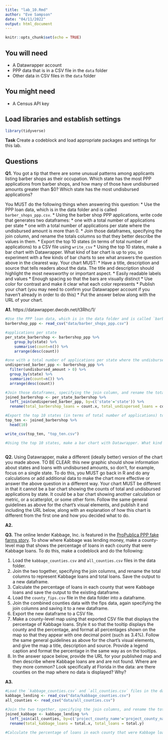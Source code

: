 ```yaml
---
title: "lab_10.Rmd"
author: "Eve Sampson"
date: "04/11/2022"
output: html_document
---
```


```r
knitr::opts_chunk$set(echo = TRUE)
```

## You will need

* A Datawrapper account
* PPP data that is in a CSV file in the `data` folder
* Other data in CSV files in the `data` folder

## You might need

* A Census API key

## Load libraries and establish settings

```r
library(tidyverse)
```

**Task** Create a codeblock and load appropriate packages and settings for this lab.

## Questions

**Q1.** You got a tip that there are some unusual patterns among applicants listing barber shops as their occupation. Which state has the most PPP applications from barber shops, and how many of those have undisbursed amounts greater than $0? Which state has the most undisbursed applications?

You MUST do the following things when answering this question:
* Use the PPP loan data, which is in the data folder and is called `barber_shops_ppp.csv`.
* Using the barber shop PPP applications, write code that generates two dataframes:
  * one with a total number of applications per state
  * one with a total number of applications per state where the undisbursed amount is more than 0.
* Join those dataframes, specifying the join column, and rename the totals columns so that they better describe the values in them.
* Export the top 10 states (in terms of total number of applications) to a CSV file using `write_csv`
* Using the top 10 states, make a bar chart with Datawrapper. What kind of bar chart is up to you, so experiment with a few kinds of bar charts to see what answers the question above in the clearest way. Your chart MUST:
  * Have a title, description and source that tells readers about the data. The title and description should highlight the most newsworthy or important aspect.
  * Easily readable labels and values
  * Enough spacing so that the bars are visually distinct
  * Use color for contrast and make it clear what each color represents
* Publish your chart (you may need to confirm your Datawrapper account if you haven't already in order to do this)
* Put the answer below along with the URL of your chart.

**A1.**
https://datawrapper.dwcdn.net/t3Rhc/1/
```r
#Use the PPP loan data, which is in the data folder and is called `barber_shops_ppp.csv`
barbershop_ppp <- read_csv("data/barber_shops_ppp.csv")

#applications per state
per_state_barbershop <- barbershop_ppp %>%
    group_by(state) %>%
    summarise(count=n()) %>%
    arrange(desc(count))

#one with a total number of applications per state where the undisbursed amount is more than 0.
undispersed_barber_ppp <- barbershop_ppp %>%
  filter(undisbursed_amount > 0) %>%
  group_by(state) %>%
  summarize(count=n()) %>%
  arrange(desc(count))

#Join those dataframes, specifying the join column, and rename the totals columns so that they better describe the values in them.
joined_barbershop <- per_state_barbershop %>%
  left_join(undispersed_barber_ppp, by=c('state'='state')) %>%
  rename(total_barbershop_loans = count.x, total_undispersed_loans = count.y)

#Export the top 10 states (in terms of total number of applications) to a CSV file using `write_csv`
top_ten <- joined_barbershop %>% 
  head(10) 

write_csv(top_ten, "top_ten.csv")

#Using the top 10 states, make a bar chart with Datawrapper. What kind of bar chart is up to you, so experiment with a few kinds of bar charts to see what answers the question above in the clearest way.
  

```


**Q2.** Using Datawrapper, make a different (ideally better) version of the chart you made above. TO BE CLEAR: this new graphic should show information about states and loans with undisbursed amounts, so don't, for example, focus on a single state. To do this, you MUST go back in R and do any calculations or add additional data to make the chart more effective or answer the above question in a different way. Your chart MUST be different in that it cannot be a bar chart showing the counts of total and undisbursed applications by state. It could be a bar chart showing another calculation or metric, or a scatterplot, or some other form. Follow the same general guidelines as above for the chart's visual elements, and publish it and including the URL below, along with an explanation of how this chart is different from the first one and how you decided what to do.

**A2.**

**Q3.** The online lender Kabbage, Inc. is featured in the [ProPublica PPP fake farms story](https://www.propublica.org/article/ppp-farms). To show where Kabbage was lending money, make a county-level map that shows the percentage of loans in each county that were Kabbage loans. To do this, make a codeblock and do the following:

1. Load the `kabbage_counties.csv` and `all_counties.csv` files in the data folder.
2. Join the two together, specifying the join columns, and rename the total columns to represent Kabbage loans and total loans. Save the output to a new dataframe.
3. Calculate the percentage of loans in each county that were Kabbage loans and save the output to the existing dataframe.
4. Load the `county_fips.csv` file in the data folder into a dataframe.
5. Join the combined counties data with the fips data, again specifying the join columns and saving it to a new dataframe.
6. Export the new dataframe to a CSV file.
7. Make a county-level map using that exported CSV file that displays the percentage of Kabbage loans. Style it so that the tooltip displays the county and the percentage, and format all percentages shown on the map so that they appear with one decimal point (such as 3.4%). Follow the same general guidelines as above for the chart's visual elements, and give the map a title, description and source. Provide a legend caption and format the percentage in the same way as on the tooltips.
8. In the answer space below, provide the URL for your published map and then describe where Kabbage loans are and are not found. Where are they more common? Look specifically at Florida in the data: are there counties on the map where no data is displayed? Why?

**A3.**  

```r
#Load the `kabbage_counties.csv` and `all_counties.csv` files in the data folder.
kabbage_lending <- read_csv("data/kabbage_counties.csv")
all_counties <- read_csv("data/all_counties.csv")

#Join the two together, specifying the join columns, and rename the total columns to represent Kabbage loans and total loans. Save the output to a new dataframe.
joined_kabbage <- kabbage_lending %>%
  left_join(all_counties, by=c('project_county_name'='project_county_name', "project_state"="project_state")) %>%
  rename(total_kabbage_loans = total.x, total_loans = total.y)

#Calculate the percentage of loans in each county that were Kabbage loans and save the output to the existing dataframe.
  
  
```
